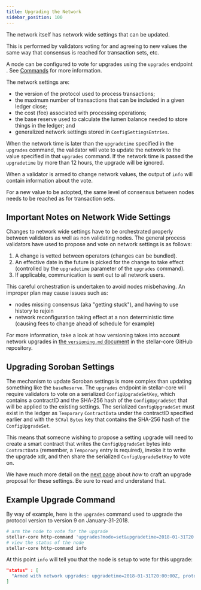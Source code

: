 ```yaml
---
title: Upgrading the Network
sidebar_position: 100
---
```


The network itself has network wide settings that can be updated.

This is performed by validators voting for and agreeing to new values the same way that consensus is reached for transaction sets, etc.

A node can be configured to vote for upgrades using the `upgrades` endpoint . See [Commands](./commands.mdx) for more information.

The network settings are:

- the version of the protocol used to process transactions;
- the maximum number of transactions that can be included in a given ledger close;
- the cost (fee) associated with processing operations;
- the base reserve used to calculate the lumen balance needed to store things in the ledger; and
- generalized network settings stored in `ConfigSettingsEntries`.

When the network time is later than the `upgradetime` specified in the `upgrades` command, the validator will vote to update the network to the value specified in that `upgrades` command. If the network time is passed the `upgradetime` by more than 12 hours, the upgrade will be ignored.

When a validator is armed to change network values, the output of `info` will contain information about the vote.

For a new value to be adopted, the same level of consensus between nodes needs to be reached as for transaction sets.

## Important Notes on Network Wide Settings

Changes to network wide settings have to be orchestrated properly between validators as well as non validating nodes. The general process validators have used to propose and vote on network settings is as follows:

1. A change is vetted between operators (changes can be bundled).
2. An effective date in the future is picked for the change to take effect (controlled by the `upgradetime` parameter of the `upgrades` command).
3. If applicable, communication is sent out to all network users.

This careful orchestration is undertaken to avoid nodes misbehaving. An improper plan may cause issues such as:

- nodes missing consensus (aka "getting stuck"), and having to use history to rejoin
- network reconfiguration taking effect at a non deterministic time (causing fees to change ahead of schedule for example)

For more information, take a look at how versioning takes into account network upgrades in [the `versioning.md` document](https://github.com/stellar/stellar-core/blob/master/docs/versioning.md) in the stellar-core GitHub repository.

## Upgrading Soroban Settings

The mechanism to update Soroban settings is more complex than updating something like the `baseReserve`. The `upgrades` endpoint in stellar-core will require validators to vote on a serialized `ConfigUpgradeSetKey`, which contains a contractID and the SHA-256 hash of the `ConfigUpgradeSet` that will be applied to the existing settings. The serialized `ConfigUpgradeSet` must exist in the ledger as `Temporary` `ContractData` under the contractID specified earlier and with the `SCVal` `Bytes` key that contains the SHA-256 hash of the `ConfigUpgradeSet`.

This means that someone wishing to propose a setting upgrade will need to create a smart contract that writes the `ConfigUpgradeSet` bytes into `ContractData` (remember, a `Temporory` entry is required), invoke it to write the upgrade xdr, and then share the serialized `ConfigUpgradeSetKey` to vote on.

We have much more detail on the [next page](./soroban-settings.mdx) about _how_ to craft an upgrade proposal for these settings. Be sure to read and  understand that.

## Example Upgrade Command

By way of example, here is the `upgrades` command used to upgrade the protocol version to version 9 on January-31-2018.

```bash
# arm the node to vote for the upgrade
stellar-core http-command 'upgrades?mode=set&upgradetime=2018-01-31T20:00:00Z&protocolversion=9'
# view the status of the node
stellar-core http-command info
```

At this point `info` will tell you that the node is setup to vote for this upgrade:

```json
"status" : [
  "Armed with network upgrades: upgradetime=2018-01-31T20:00:00Z, protocolversion=9"
]
```

